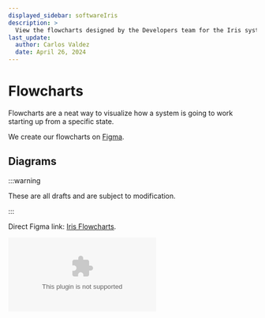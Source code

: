```yaml
---
displayed_sidebar: softwareIris
description: >
  View the flowcharts designed by the Developers team for the Iris system.
last_update:
  author: Carlos Valdez
  date: April 26, 2024
---
```


# Flowcharts

Flowcharts are a neat way to visualize how a system is going to work starting
up from a specific state.

We create our flowcharts on [Figma](https://figma.com/).

## Diagrams

:::warning

These are all drafts and are subject to modification.

:::

Direct Figma link: [Iris Flowcharts](https://www.figma.com/file/SkZMpSNcQ6KZWZ3KEOubvg/).


<Embed type="figma" url="https://www.figma.com/file/SkZMpSNcQ6KZWZ3KEOubvg/" />
